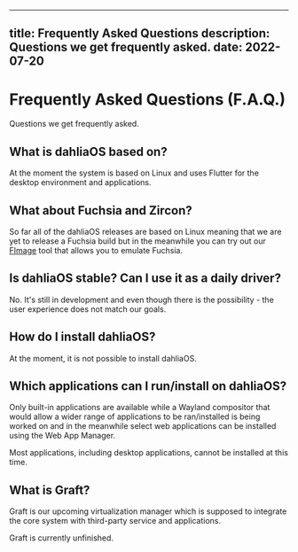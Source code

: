 
---
title: Frequently Asked Questions
description: Questions we get frequently asked.
date: 2022-07-20
---

# Frequently Asked Questions (F.A.Q.)

Questions we get frequently asked.

## What is dahliaOS based on?

At the moment the system is based on Linux and uses Flutter for the desktop environment and applications.

## What about Fuchsia and Zircon?

So far all of the dahliaOS releases are based on Linux meaning that we are yet to release a Fuchsia build but in the meanwhile you can try out our [FImage](https://github.com/dahliaOS/fimage) tool that allows you to emulate Fuchsia.

## Is dahliaOS stable? Can I use it as a daily driver?

No. It's still in development and even though there is the possibility - the user experience does not match our goals.

## How do I install dahliaOS?

At the moment, it is not possible to install dahliaOS.

## Which applications can I run/install on dahliaOS?

Only built-in applications are available while a Wayland compositor that would allow a wider range of applications to be ran/installed is being worked on and in the meanwhile select web applications can be installed using the Web App Manager.

<Callout type="error" emoji="🚫">
  Most applications, including desktop applications, cannot be installed at this
  time.
</Callout>

## What is Graft?

Graft is our upcoming virtualization manager which is supposed to integrate the core system with third-party service and applications.

<Callout type="warning" emoji="⚠️">
  Graft is currently unfinished.
</Callout>
